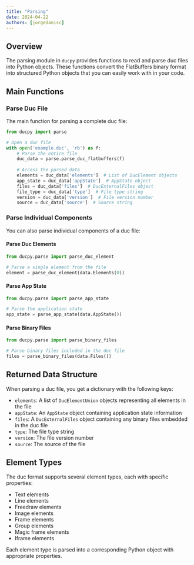 ```yaml
---
title: "Parsing"
date: 2024-04-22
authors: [jorgedanisc]
---
```



## Overview

The parsing module in `ducpy` provides functions to read and parse duc files into Python objects. These functions convert the FlatBuffers binary format into structured Python objects that you can easily work with in your code.

## Main Functions

### Parse Duc File

The main function for parsing a complete duc file:

```python
from ducpy import parse

# Open a duc file
with open('example.duc', 'rb') as f:
    # Parse the entire file
    duc_data = parse.parse_duc_flatbuffers(f)
    
    # Access the parsed data
    elements = duc_data['elements']  # List of DucElement objects
    app_state = duc_data['appState']  # AppState object
    files = duc_data['files']  # DucExternalFiles object
    file_type = duc_data['type']  # File type string
    version = duc_data['version']  # File version number
    source = duc_data['source']  # Source string
```

### Parse Individual Components

You can also parse individual components of a duc file:

#### Parse Duc Elements

```python
from ducpy.parse import parse_duc_element

# Parse a single element from the file
element = parse_duc_element(data.Elements(0))
```

#### Parse App State

```python
from ducpy.parse import parse_app_state

# Parse the application state
app_state = parse_app_state(data.AppState())
```

#### Parse Binary Files

```python
from ducpy.parse import parse_binary_files

# Parse binary files included in the duc file
files = parse_binary_files(data.Files())
```

## Returned Data Structure

When parsing a duc file, you get a dictionary with the following keys:

- `elements`: A list of `DucElementUnion` objects representing all elements in the file
- `appState`: An `AppState` object containing application state information
- `files`: A `DucExternalFiles` object containing any binary files embedded in the duc file
- `type`: The file type string
- `version`: The file version number
- `source`: The source of the file

## Element Types

The duc format supports several element types, each with specific properties:

- Text elements
- Line elements
- Freedraw elements
- Image elements
- Frame elements
- Group elements
- Magic frame elements
- Iframe elements

Each element type is parsed into a corresponding Python object with appropriate properties. 
